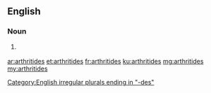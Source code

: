 ==English==

===Noun===
{{head|en}}

# {{context|medicine|lang=en}} {{plural of|arthritis}}

[[Category:English irregular plurals ending in "-des"]]

[[ar:arthritides]]
[[et:arthritides]]
[[fr:arthritides]]
[[ku:arthritides]]
[[mg:arthritides]]
[[my:arthritides]]